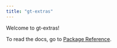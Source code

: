 ```yaml
---
title: "gt-extras"
---
```


Welcome to gt-extras!

To read the docs, go to [Package Reference](reference/index.qmd).
